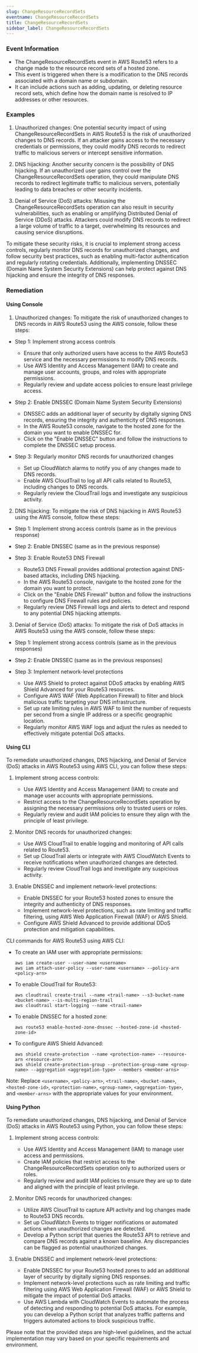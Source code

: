 ```yaml
--- 
slug: ChangeResourceRecordSets
eventname: ChangeResourceRecordSets
title: ChangeResourceRecordSets
sidebar_label: ChangeResourceRecordSets
---
```

                       
### Event Information

- The ChangeResourceRecordSets event in AWS Route53 refers to a change made to the resource record sets of a hosted zone.
- This event is triggered when there is a modification to the DNS records associated with a domain name or subdomain.
- It can include actions such as adding, updating, or deleting resource record sets, which define how the domain name is resolved to IP addresses or other resources.


### Examples

1. Unauthorized changes: One potential security impact of using ChangeResourceRecordSets in AWS Route53 is the risk of unauthorized changes to DNS records. If an attacker gains access to the necessary credentials or permissions, they could modify DNS records to redirect traffic to malicious servers or intercept sensitive information.

2. DNS hijacking: Another security concern is the possibility of DNS hijacking. If an unauthorized user gains control over the ChangeResourceRecordSets operation, they could manipulate DNS records to redirect legitimate traffic to malicious servers, potentially leading to data breaches or other security incidents.

3. Denial of Service (DoS) attacks: Misusing the ChangeResourceRecordSets operation can also result in security vulnerabilities, such as enabling or amplifying Distributed Denial of Service (DDoS) attacks. Attackers could modify DNS records to redirect a large volume of traffic to a target, overwhelming its resources and causing service disruptions.

To mitigate these security risks, it is crucial to implement strong access controls, regularly monitor DNS records for unauthorized changes, and follow security best practices, such as enabling multi-factor authentication and regularly rotating credentials. Additionally, implementing DNSSEC (Domain Name System Security Extensions) can help protect against DNS hijacking and ensure the integrity of DNS responses.

### Remediation

#### Using Console

1. Unauthorized changes: To mitigate the risk of unauthorized changes to DNS records in AWS Route53 using the AWS console, follow these steps:

- Step 1: Implement strong access controls
  - Ensure that only authorized users have access to the AWS Route53 service and the necessary permissions to modify DNS records.
  - Use AWS Identity and Access Management (IAM) to create and manage user accounts, groups, and roles with appropriate permissions.
  - Regularly review and update access policies to ensure least privilege access.

- Step 2: Enable DNSSEC (Domain Name System Security Extensions)
  - DNSSEC adds an additional layer of security by digitally signing DNS records, ensuring the integrity and authenticity of DNS responses.
  - In the AWS Route53 console, navigate to the hosted zone for the domain you want to enable DNSSEC for.
  - Click on the "Enable DNSSEC" button and follow the instructions to complete the DNSSEC setup process.

- Step 3: Regularly monitor DNS records for unauthorized changes
  - Set up CloudWatch alarms to notify you of any changes made to DNS records.
  - Enable AWS CloudTrail to log all API calls related to Route53, including changes to DNS records.
  - Regularly review the CloudTrail logs and investigate any suspicious activity.

2. DNS hijacking: To mitigate the risk of DNS hijacking in AWS Route53 using the AWS console, follow these steps:

- Step 1: Implement strong access controls (same as in the previous response)
- Step 2: Enable DNSSEC (same as in the previous response)

- Step 3: Enable Route53 DNS Firewall
  - Route53 DNS Firewall provides additional protection against DNS-based attacks, including DNS hijacking.
  - In the AWS Route53 console, navigate to the hosted zone for the domain you want to protect.
  - Click on the "Enable DNS Firewall" button and follow the instructions to configure DNS Firewall rules and policies.
  - Regularly review DNS Firewall logs and alerts to detect and respond to any potential DNS hijacking attempts.

3. Denial of Service (DoS) attacks: To mitigate the risk of DoS attacks in AWS Route53 using the AWS console, follow these steps:

- Step 1: Implement strong access controls (same as in the previous responses)
- Step 2: Enable DNSSEC (same as in the previous responses)

- Step 3: Implement network-level protections
  - Use AWS Shield to protect against DDoS attacks by enabling AWS Shield Advanced for your Route53 resources.
  - Configure AWS WAF (Web Application Firewall) to filter and block malicious traffic targeting your DNS infrastructure.
  - Set up rate limiting rules in AWS WAF to limit the number of requests per second from a single IP address or a specific geographic location.
  - Regularly monitor AWS WAF logs and adjust the rules as needed to effectively mitigate potential DoS attacks.

#### Using CLI

To remediate unauthorized changes, DNS hijacking, and Denial of Service (DoS) attacks in AWS Route53 using AWS CLI, you can follow these steps:

1. Implement strong access controls:
   - Use AWS Identity and Access Management (IAM) to create and manage user accounts with appropriate permissions.
   - Restrict access to the ChangeResourceRecordSets operation by assigning the necessary permissions only to trusted users or roles.
   - Regularly review and audit IAM policies to ensure they align with the principle of least privilege.

2. Monitor DNS records for unauthorized changes:
   - Use AWS CloudTrail to enable logging and monitoring of API calls related to Route53.
   - Set up CloudTrail alerts or integrate with AWS CloudWatch Events to receive notifications when unauthorized changes are detected.
   - Regularly review CloudTrail logs and investigate any suspicious activity.

3. Enable DNSSEC and implement network-level protections:
   - Enable DNSSEC for your Route53 hosted zones to ensure the integrity and authenticity of DNS responses.
   - Implement network-level protections, such as rate limiting and traffic filtering, using AWS Web Application Firewall (WAF) or AWS Shield.
   - Configure AWS Shield Advanced to provide additional DDoS protection and mitigation capabilities.

CLI commands for AWS Route53 using AWS CLI:

- To create an IAM user with appropriate permissions:
  ```
  aws iam create-user --user-name <username>
  aws iam attach-user-policy --user-name <username> --policy-arn <policy-arn>
  ```

- To enable CloudTrail for Route53:
  ```
  aws cloudtrail create-trail --name <trail-name> --s3-bucket-name <bucket-name> --is-multi-region-trail
  aws cloudtrail start-logging --name <trail-name>
  ```

- To enable DNSSEC for a hosted zone:
  ```
  aws route53 enable-hosted-zone-dnssec --hosted-zone-id <hosted-zone-id>
  ```

- To configure AWS Shield Advanced:
  ```
  aws shield create-protection --name <protection-name> --resource-arn <resource-arn>
  aws shield create-protection-group --protection-group-name <group-name> --aggregation <aggregation-type> --members <member-arns>
  ```

Note: Replace `<username>`, `<policy-arn>`, `<trail-name>`, `<bucket-name>`, `<hosted-zone-id>`, `<protection-name>`, `<group-name>`, `<aggregation-type>`, and `<member-arns>` with the appropriate values for your environment.

#### Using Python

To remediate unauthorized changes, DNS hijacking, and Denial of Service (DoS) attacks in AWS Route53 using Python, you can follow these steps:

1. Implement strong access controls:
   - Use AWS Identity and Access Management (IAM) to manage user access and permissions.
   - Create IAM policies that restrict access to the ChangeResourceRecordSets operation only to authorized users or roles.
   - Regularly review and audit IAM policies to ensure they are up to date and aligned with the principle of least privilege.

2. Monitor DNS records for unauthorized changes:
   - Utilize AWS CloudTrail to capture API activity and log changes made to Route53 DNS records.
   - Set up CloudWatch Events to trigger notifications or automated actions when unauthorized changes are detected.
   - Develop a Python script that queries the Route53 API to retrieve and compare DNS records against a known baseline. Any discrepancies can be flagged as potential unauthorized changes.

3. Enable DNSSEC and implement network-level protections:
   - Enable DNSSEC for your Route53 hosted zones to add an additional layer of security by digitally signing DNS responses.
   - Implement network-level protections such as rate limiting and traffic filtering using AWS Web Application Firewall (WAF) or AWS Shield to mitigate the impact of potential DoS attacks.
   - Use AWS Lambda with CloudWatch Events to automate the process of detecting and responding to potential DoS attacks. For example, you can develop a Python script that analyzes traffic patterns and triggers automated actions to block suspicious traffic.

Please note that the provided steps are high-level guidelines, and the actual implementation may vary based on your specific requirements and environment.


 